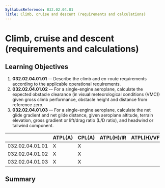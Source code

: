 ```yaml
---
SyllabusReference: 032.02.04.01
Title: Climb, cruise and descent (requirements and calculations)
---
```


# Climb, cruise and descent (requirements and calculations)

## Learning Objectives

1.  **032.02.04.01.01** -- Describe the climb and en-route requirements according
    to the applicable operational requirements.
2.  **032.02.04.01.02** -- For a single-engine aeroplane, calculate the expected
    obstacle clearance (in visual meteorological conditions (VMC)) given gross
    climb performance, obstacle height and distance from reference zero.
3.  **032.02.04.01.03** -- For a single-engine aeroplane, calculate the net glide
    gradient and net glide distance, given aeroplane altitude, terrain elevation,
    gross gradient or lift/drag ratio (L/D ratio), and headwind or tailwind
    component.

|                 | ATPL(A) | CPL(A) | ATPL(H)/IR | ATPL(H)/VFR | CPL(H) | IR  | CBIR(A) |
| --------------- | ------- | ------ | ---------- | ----------- | ------ | --- | ------- |
| 032.02.04.01.01 | X       | X      |            |             |        |     |         |
| 032.02.04.01.02 | X       | X      |            |             |        |     |         |
| 032.02.04.01.03 | X       | X      |            |             |        |     |         |

## Summary
